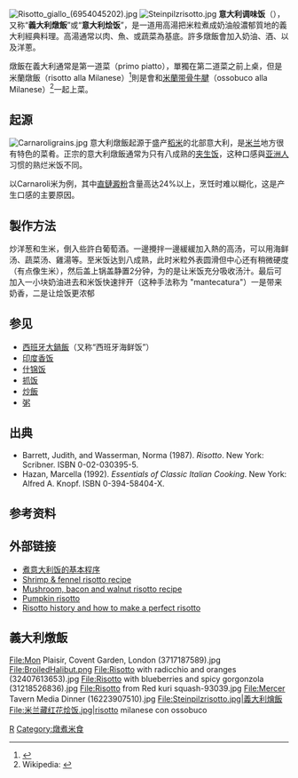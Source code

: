 {{NoteTA
|T=zh-hans:意大利炖饭; zh-hant:意大利燉飯; zh-tw:義大利燉飯;
|1=zh-hans:炖; zh-hant:燉;
|2=zh-hans:奶酪; zh-tw:乾酪; zh-hk:芝士;
}}
[[File:Risotto_giallo_(6954045202).jpg|thumb]]
[[File:Steinpilzrisotto.jpg|thumb]]
'''意大利调味饭'''（{{lang-it|'''risotto'''}}），又称“'''義大利燉飯'''”或“'''意大利烩饭'''”，是一道用高湯把米粒煮成奶油般濃郁質地的義大利經典料理。高湯通常以肉、魚、或蔬菜為基底。許多燉飯會加入奶油、酒、以及洋蔥。

燉飯在義大利通常是第一道菜（primo piatto），單獨在第二道菜之前上桌，但是米蘭燉飯（risotto alla Milanese）<ref>{{cite web |url=http://www.agriturbook.com/Il_Libro_delle_Ricette_Regionali/Le_Ricette_Lombarde/I_Primi_Lombardi/Risotto_alla_Milanese.aspx |title=Risotto alla Milanese |accessdate=2013-05-07 |deadurl=yes |archiveurl=https://web.archive.org/web/20140102200737/http://www.agriturbook.com/Il_Libro_delle_Ricette_Regionali/Le_Ricette_Lombarde/I_Primi_Lombardi/Risotto_alla_Milanese.aspx |archivedate=2014-01-02 }}</ref>則是會和[[意大利燴牛膝|米蘭带骨牛腱]]（ossobuco alla Milanese）<ref>Wikipedia: {{tsl|en|Ossobuco|燴牛膝}}</ref>一起上菜。

== 起源 ==
[[File:Carnaroligrains.jpg|thumb]]
意大利燉飯起源于盛产[[稻|稻米]]的北部意大利，是[[米兰|米兰]]地方很有特色的菜肴。正宗的意大利燉飯通常为只有八成熟的[[夹生饭|夹生饭]]，这种口感與[[亚洲人|亚洲人]]习惯的熟烂米饭不同。

以Carnaroli米为例，其中[[直鏈澱粉|直鏈澱粉]]含量高达24%以上，烹饪时难以糊化，这是产生{{le|彈牙|Al dente}}口感的主要原因。

== 製作方法 ==
炒洋葱和生米，倒入些許白葡萄酒。一邊攪拌一邊緩緩加入熱的高汤，可以用海鲜汤、蔬菜汤、雞湯等。至米饭达到八成熟，此时米粒外表圆滑但中心还有稍微硬度（有点像生米），然后盖上锅盖静置2分钟，为的是让米饭充分吸收汤汁。最后可加入一小块奶油进去和米饭快速拌开（这种手法称为 "mantecatura"）一是带来奶香，二是让烩饭更浓郁

== 参见 ==
* [[西班牙大鍋飯|西班牙大鍋飯]]（又称“西班牙海鲜饭”）
* [[印度香饭|印度香饭]]
* [[什锦饭|什锦饭]]
* [[抓饭|抓饭]]
* [[炒飯|炒飯]]
* [[粥|粥]]

== 出典 ==
* Barrett, Judith, and Wasserman, Norma (1987). ''Risotto''. New York: Scribner. ISBN 0-02-030395-5.
* Hazan, Marcella (1992). ''Essentials of Classic Italian Cooking''. New York: Alfred A. Knopf. ISBN 0-394-58404-X.

== 参考资料 ==
{{refs}}

== 外部链接 ==
* [http://www.laichichi.com/zh-hans/node/212 煮意大利饭的基本程序] {{Wayback|url=http://www.laichichi.com/zh-hans/node/212 |date=20120510095145 }}{{zh-hans}}
* [https://web.archive.org/web/20070523180459/http://www.mediterrasian.com/delicious_recipes_risotto.htm Shrimp & fennel risotto recipe]
* [https://web.archive.org/web/20070410091328/http://www.mediterrasian.com/delicious_recipes_mushroom_risotto.htm Mushroom, bacon and walnut risotto recipe]
* [https://web.archive.org/web/20070523095715/http://www.recipelibrary.net/content/view/30/5/ Pumpkin risotto]
* [http://www.annamariavolpi.com/page52.html Risotto history and how to make a perfect risotto] {{Wayback|url=http://www.annamariavolpi.com/page52.html |date=20070405171207 }}

[[Category:意大利食品|R]]
[[Category:燉煮米食|Category:燉煮米食]]

==義大利燉飯==
<gallery>
File:Mon Plaisir, Covent Garden, London (3717187589).jpg
File:BroiledHalibut.png
File:Risotto with radicchio and oranges (32407613653).jpg
File:Risotto with blueberries and spicy gorgonzola (31218526836).jpg
File:Risotto from Red kuri squash-93039.jpg
File:Mercer Tavern Media Dinner (16223907510).jpg
File:Steinpilzrisotto.jpg|義大利燴飯
File:米兰藏红花烩饭.jpg|risotto milanese con ossobuco
</gallery>
